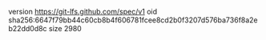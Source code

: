 version https://git-lfs.github.com/spec/v1
oid sha256:6647f79bb44c60cb8b4f606781fcee8cd2b0f3207d576ba736f8a2eb22dd0d8c
size 2980
